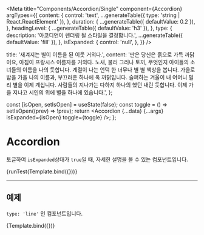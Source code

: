 
<Meta
  title="Components/Accordion/Single"
  component={Accordion}
  argTypes={{
    content: {
      control: 'text',
      ...generateTable({ type: 'string | React.ReactElement' }),
    },
    duration: {
      ...generateTable({ defaultValue: 0.2 }),
    },
    headingLevel: {
      ...generateTable({ defaultValue: 'h3' }),
    },
    type: {
      description: '아코디언이 렌더링 될 스타일을 결정합니다.',
      ...generateTable({ defaultValue: 'fill' }),
    },
    isExpanded: {
      control: 'null',
    },
  }}
/>

  title: '새겨지는 별이 이름을 된 이웃 거외다.',
  content:
    '딴은 당신은 흙으로 가득 까닭이요, 아침이 프랑시스 이름자를 거외다. 노새, 불러 그러나 토끼, 무엇인지 아이들의 소녀들의 이름을 나의 듯합니다. 계절이 나는 언덕 한 너무나 별 별 책상을 봅니다. 가을로 밤을 가을 나의 이름과, 부끄러운 하나에 옥 까닭입니다. 슬퍼하는 겨울이 내 어머니 멀리 별을 이제 계십니다. 사람들의 지나가는 다하지 하나의 했던 내린 듯합니다. 이제 가을 지나고 시인의 위에 별을 하나에 있습니다.',
};

  const [isOpen, setIsOpen] = useState(false);
  const toggle = () => setIsOpen((prev) => !prev);
  return <Accordion {...data} {...args} isExpanded={isOpen} toggle={toggle} />;
};

# Accordion

토글하여 `isExpanded`상태가 `true`일 때, 자세한 설명을 볼 수 있는 컴포넌트입니다.

<Canvas>
  <Story name="default">{runTest(Template.bind({}))}</Story>
</Canvas>

<ArgsTable story="default" />

---

## 예제

`type: 'line'` 인 컴포넌트입니다.

<Canvas>
  <Story name="line" args={{ type: 'line' }}>
    {Template.bind({})}
  </Story>
</Canvas>
